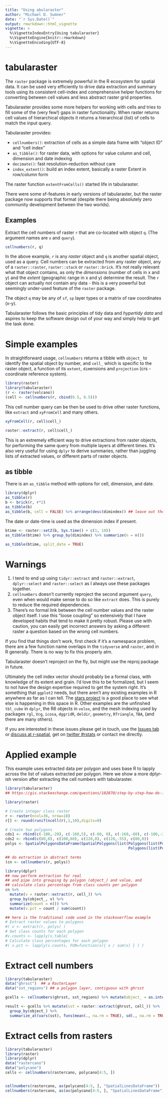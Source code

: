 ```yaml
---
title: "Using abularaster"
author: "Michael D. Sumner"
date: "`r Sys.Date()`"
output: rmarkdown::html_vignette
vignette: >
  %\VignetteIndexEntry{Using tabularaster}
  %\VignetteEngine{knitr::rmarkdown}
  %\VignetteEncoding{UTF-8}
---
```


# tabularaster

The `raster` package is extremely powerful in the R ecosystem for spatial data. It can be used very efficiently to 
drive data extraction and summary tools using its consistent cell-index and comprehensive helper functions for converting between cell values and less abstract raster grid properties. 

Tabularaster provides some more helpers for working with cells and tries to fill some of the (very few!) gaps in raster functionality. When raster returns cell values of hierarchical objects it returns a hierarchical (list) of cells to match the input query. 

Tabularaster provides: 

- `cellnumbers()`:  extraction of cells as a simple data frame with "object ID" and "cell index"
- `as_tibble()`:  for raster data, with options for value column and cell, dimension and date indexing
- `decimate()`: fast resolution-reduction without care
- `index_extent()`: build an index extent, basically a raster Extent in row/column form

The raster function `extentFromCells()` started life in tabularaster. 

There were some sf-features in early versions of tabularaster, but the raster
package now supports that format (despite there being absolutely zero community
development between the two worlds).

## Examples

Extract the cell numbers of raster `r` that are co-located with object `q`.
(The argument names are `x` and `query`).

```r
cellnumbers(r, q)
```

In the above example, `r` is any *raster* object and `q` is another spatial
object, used as a query. Cell numbers can be extracted from any raster object,
any of a `raster::raster`, `raster::stack` or `raster::brick`. It's not really
relevant what that object contains, as only the *dimensions* (number of cells in
x and y) and the *extent* (geographic range in x and y) determine the result.
The `r` object can actually not contain any data - this is a very powerful but
seemingly under-used feature of the `raster` package.

The object `q` may be any of `sf`, `sp` layer types or a matrix of raw coordinates (x-y). 

Tabularaster follows the basic principles of tidy data and *hypertidy data* and aspires to keep the software design out of your way and simply help to get the task done. 

# Simple examples

In straightforward usage, `cellnumbers` returns a tibble with `object_` to identify the spatial object by number, and `cell_` which is specific to the raster object, a function of its `extent`, `dim`ensions and `projection` (crs - coordinate reference system). 

```r
library(raster)
library(tabularaster)
(r <- raster(volcano))
(cell <- cellnumbers(r, cbind(0.5, 0.5)))
```

This cell number query can be then be used to drive other raster functions, like `extract` and `xyFromCell` and many others. 

```r
xyFromCell(r, cell$cell_)

raster::extract(r, cell$cell_)
```

This is an extremely efficient way to drive extractions from raster objects, for
performing the same query from multiple layers at different times. It's also
very useful for using `dplyr` to derive summaries, rather than juggling lists of
extracted values, or different parts of raster objects.

## as tibble

There is an `as_tibble` method with options for cell, dimension, and date. 

```r
library(dplyr)
as_tibble(r)
b <- brick(r, r*2)
as_tibble(b)
as_tibble(b, cell = FALSE) %>% arrange(desc(dimindex)) ## leave out the cell index
```

The date or date-time is used as the dimension index if present. 

```r
btime <- raster::setZ(b, Sys.time() + c(1, 10))
as_tibble(btime) %>% group_by(dimindex) %>% summarize(n = n())

as_tibble(btime, split_date = TRUE)

```


# Warnings

1. I tend to end up using `tidyr::extract` and `raster::extract`, `dplyr::select` and `raster::select` as I always use these packages together. 
2. `cellnumbers` doesn't currently reproject the second argument `query`, even when would make sense to do so like `extract` does. This is purely to reduce the required dependencies. 
3. There's no formal link between the cell number values and the raster object itself. I use this "loose coupling" so extensively that I have developed habits that tend to make it pretty robust. Please use with caution, you can easily get incorrect answers by asking a different raster a question based on the wrong cell numbers. 

If you find that things don't work, first check if it's a namespace problem,
there are a few function name overlaps in the `tidyverse` and `raster`, and in R
generally. There is no way to fix this properly atm.

Tabularaster doesn't reproject on the fly, but might use the reproj package in future. 

Ultimately the cell index vector should probably be a formal class, with
knowledge of its extent and grain. I'd love this to be formalized, but I seem to
not have the design expertise required to get the system right. It's something
that `ggplot2` needs, but there aren't any existing examples in R anywhere as
far as I can tell. The [stars project](https://github.com/r-spatial/stars)  is a
good place to see what else is happening in this space in R. Other examples are
the unfinshed `tbl_cube` in `dplyr`, the R6 objects in `velox`, and the mesh
indexing used by packages `rgl`, `Vcg`, `icosa`, `dggridR`, `deldir`,
`geometry`, `RTriangle`, `TBA`, (and there are many others).

If you are interested in these issues please get in touch, use the [Issues
tab](https://github.com/hypertidy/tabularaster/issues) or [discuss at
r-spatial](https://github.com/r-spatial/discuss), get on [twitter
#rstats](https://twitter.com/hashtag/rstats) or contact me directly.

# Applied example

This example uses extracted data per polygon and uses base R to lapply across
the list of values extracted per polygon. Here we show a more dplyr-ish version
after extracting the cell numbers with tabularaster.

```r
library(tabularaster)
## https://gis.stackexchange.com/questions/102870/step-by-step-how-do-i-extract-raster-values-from-polygon-overlay-with-q-gis-or

library(raster)

# Create integer class raster
r <- raster(ncol=36, nrow=18)
r[] <- round(runif(ncell(r),1,10),digits=0)

# Create two polygons
cds1 <- rbind(c(-180,-20), c(-160,5), c(-60, 0), c(-160,-60), c(-180,-20))
cds2 <- rbind(c(80,0), c(100,60), c(120,0), c(120,-55), c(80,0))
polys <- SpatialPolygonsDataFrame(SpatialPolygons(list(Polygons(list(Polygon(cds1)), 1), 
                                                       Polygons(list(Polygon(cds2)), 2))),data.frame(ID=c(1,2)))

## do extraction in abstract terms
(cn <- cellnumbers(r, polys))

library(dplyr)
## now perform extraction for real
## and pipe into grouping by polygon (object_) and value, and
## calculate class percentage from class counts per polygon
cn %>% 
  mutate(v = raster::extract(r, cell_)) %>% 
  group_by(object_, v) %>% 
  summarize(count = n()) %>% 
  mutate(v.pct = count / sum(count)) 

## here is the traditional code used in the stackoverflow example
# Extract raster values to polygons                             
#( v <- extract(r, polys) )
# Get class counts for each polygon
#v.counts <- lapply(v,table)
# Calculate class percentages for each polygon
#( v.pct <- lapply(v.counts, FUN=function(x){ x / sum(x) } ) )


```

# Extract cell numbers

```r
library(tabularaster)
data("ghrsst")  ## a RasterLayer
data("sst_regions") ## a polygon layer, contiguous with ghrsst

gcells <- cellnumbers(ghrsst, sst_regions) %>% mutate(object_ = as.integer(object_))

result <- gcells %>% mutate(sst = raster::extract(ghrsst, cell_)) %>% 
  group_by(object_) %>% 
  summarize_at(vars(sst), funs(mean(., na.rm = TRUE), sd(., na.rm = TRUE), length))


```

# Extract cells from rasters 

```r
library(tabularaster)
library(raster)
library(dplyr)
data("rastercano")
data("polycano")
cells <- cellnumbers(rastercano, polycano[4:5, ])


cellnumbers(rastercano, as(polycano[4:5, ], "SpatialLinesDataFrame"))
cellnumbers(rastercano, as(as(polycano[4:5, ], "SpatialLinesDataFrame"), "SpatialPointsDataFrame"))
```


